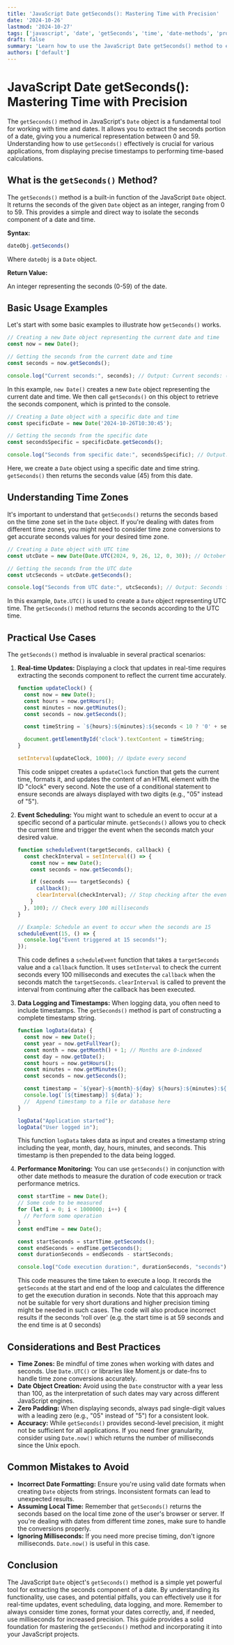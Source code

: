 ```yaml
---
title: 'JavaScript Date getSeconds(): Mastering Time with Precision'
date: '2024-10-26'
lastmod: '2024-10-27'
tags: ['javascript', 'date', 'getSeconds', 'time', 'date-methods', 'programming', 'web-development']
draft: false
summary: 'Learn how to use the JavaScript Date getSeconds() method to extract the seconds component from a date object. This comprehensive guide includes examples, best practices, and potential use cases for precise time management in your JavaScript applications.'
authors: ['default']
---
```


# JavaScript Date getSeconds(): Mastering Time with Precision

The `getSeconds()` method in JavaScript's `Date` object is a fundamental tool for working with time and dates. It allows you to extract the seconds portion of a date, giving you a numerical representation between 0 and 59. Understanding how to use `getSeconds()` effectively is crucial for various applications, from displaying precise timestamps to performing time-based calculations.

## What is the `getSeconds()` Method?

The `getSeconds()` method is a built-in function of the JavaScript `Date` object. It returns the seconds of the given `Date` object as an integer, ranging from 0 to 59. This provides a simple and direct way to isolate the seconds component of a date and time.

**Syntax:**

```javascript
dateObj.getSeconds()
```

Where `dateObj` is a `Date` object.

**Return Value:**

An integer representing the seconds (0-59) of the date.

## Basic Usage Examples

Let's start with some basic examples to illustrate how `getSeconds()` works.

```javascript
// Creating a new Date object representing the current date and time
const now = new Date();

// Getting the seconds from the current date and time
const seconds = now.getSeconds();

console.log("Current seconds:", seconds); // Output: Current seconds: (e.g., 32)
```

In this example, `new Date()` creates a new `Date` object representing the current date and time. We then call `getSeconds()` on this object to retrieve the seconds component, which is printed to the console.

```javascript
// Creating a Date object with a specific date and time
const specificDate = new Date('2024-10-26T10:30:45');

// Getting the seconds from the specific date
const secondsSpecific = specificDate.getSeconds();

console.log("Seconds from specific date:", secondsSpecific); // Output: Seconds from specific date: 45
```

Here, we create a `Date` object using a specific date and time string. `getSeconds()` then returns the seconds value (45) from this date.

## Understanding Time Zones

It's important to understand that `getSeconds()` returns the seconds based on the time zone set in the `Date` object. If you're dealing with dates from different time zones, you might need to consider time zone conversions to get accurate seconds values for your desired time zone.

```javascript
// Creating a Date object with UTC time
const utcDate = new Date(Date.UTC(2024, 9, 26, 12, 0, 30)); // October is 9 (0-indexed)

// Getting the seconds from the UTC date
const utcSeconds = utcDate.getSeconds();

console.log("Seconds from UTC date:", utcSeconds); // Output: Seconds from UTC date: 30
```

In this example, `Date.UTC()` is used to create a `Date` object representing UTC time. The `getSeconds()` method returns the seconds according to the UTC time.

## Practical Use Cases

The `getSeconds()` method is invaluable in several practical scenarios:

1.  **Real-time Updates:** Displaying a clock that updates in real-time requires extracting the seconds component to reflect the current time accurately.

    ```javascript
    function updateClock() {
      const now = new Date();
      const hours = now.getHours();
      const minutes = now.getMinutes();
      const seconds = now.getSeconds();

      const timeString = `${hours}:${minutes}:${seconds < 10 ? '0' + seconds : seconds}`; // Pad seconds with leading zero if needed

      document.getElementById('clock').textContent = timeString;
    }

    setInterval(updateClock, 1000); // Update every second
    ```

    This code snippet creates a `updateClock` function that gets the current time, formats it, and updates the content of an HTML element with the ID "clock" every second.  Note the use of a conditional statement to ensure seconds are always displayed with two digits (e.g., "05" instead of "5").

2.  **Event Scheduling:** You might want to schedule an event to occur at a specific second of a particular minute.  `getSeconds()` allows you to check the current time and trigger the event when the seconds match your desired value.

    ```javascript
    function scheduleEvent(targetSeconds, callback) {
      const checkInterval = setInterval(() => {
        const now = new Date();
        const seconds = now.getSeconds();

        if (seconds === targetSeconds) {
          callback();
          clearInterval(checkInterval); // Stop checking after the event is triggered
        }
      }, 100); // Check every 100 milliseconds
    }

    // Example: Schedule an event to occur when the seconds are 15
    scheduleEvent(15, () => {
      console.log("Event triggered at 15 seconds!");
    });
    ```

    This code defines a `scheduleEvent` function that takes a `targetSeconds` value and a `callback` function. It uses `setInterval` to check the current seconds every 100 milliseconds and executes the `callback` when the seconds match the `targetSeconds`. `clearInterval` is called to prevent the interval from continuing after the callback has been executed.

3.  **Data Logging and Timestamps:** When logging data, you often need to include timestamps. The `getSeconds()` method is part of constructing a complete timestamp string.

    ```javascript
    function logData(data) {
      const now = new Date();
      const year = now.getFullYear();
      const month = now.getMonth() + 1; // Months are 0-indexed
      const day = now.getDate();
      const hours = now.getHours();
      const minutes = now.getMinutes();
      const seconds = now.getSeconds();

      const timestamp = `${year}-${month}-${day} ${hours}:${minutes}:${seconds}`;
      console.log(`[${timestamp}] ${data}`);
      //  Append timestamp to a file or database here
    }

    logData("Application started");
    logData("User logged in");
    ```

    This function `logData` takes data as input and creates a timestamp string including the year, month, day, hours, minutes, and seconds.  This timestamp is then prepended to the data being logged.

4.  **Performance Monitoring:**  You can use `getSeconds()` in conjunction with other date methods to measure the duration of code execution or track performance metrics.

    ```javascript
    const startTime = new Date();
    // Some code to be measured
    for (let i = 0; i < 1000000; i++) {
      // Perform some operation
    }
    const endTime = new Date();

    const startSeconds = startTime.getSeconds();
    const endSeconds = endTime.getSeconds();
    const durationSeconds = endSeconds - startSeconds;

    console.log("Code execution duration:", durationSeconds, "seconds");
    ```

    This code measures the time taken to execute a loop. It records the `getSeconds` at the start and end of the loop and calculates the difference to get the execution duration in seconds. Note that this approach may not be suitable for very short durations and higher precision timing might be needed in such cases.  The code will also produce incorrect results if the seconds 'roll over' (e.g. the start time is at 59 seconds and the end time is at 0 seconds)

## Considerations and Best Practices

*   **Time Zones:** Be mindful of time zones when working with dates and seconds. Use `Date.UTC()` or libraries like Moment.js or date-fns to handle time zone conversions accurately.
*   **Date Object Creation:**  Avoid using the `Date` constructor with a year less than 100, as the interpretation of such dates may vary across different JavaScript engines.
*   **Zero Padding:** When displaying seconds, always pad single-digit values with a leading zero (e.g., "05" instead of "5") for a consistent look.
*   **Accuracy:**  While `getSeconds()` provides second-level precision, it might not be sufficient for all applications. If you need finer granularity, consider using `Date.now()` which returns the number of milliseconds since the Unix epoch.

## Common Mistakes to Avoid

*   **Incorrect Date Formatting:**  Ensure you're using valid date formats when creating `Date` objects from strings. Inconsistent formats can lead to unexpected results.
*   **Assuming Local Time:**  Remember that `getSeconds()` returns the seconds based on the local time zone of the user's browser or server. If you're dealing with dates from different time zones, make sure to handle the conversions properly.
*   **Ignoring Milliseconds:** If you need more precise timing, don't ignore milliseconds. `Date.now()` is useful in this case.

## Conclusion

The JavaScript `Date` object's `getSeconds()` method is a simple yet powerful tool for extracting the seconds component of a date. By understanding its functionality, use cases, and potential pitfalls, you can effectively use it for real-time updates, event scheduling, data logging, and more. Remember to always consider time zones, format your dates correctly, and, if needed, use milliseconds for increased precision. This guide provides a solid foundation for mastering the `getSeconds()` method and incorporating it into your JavaScript projects.